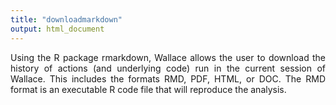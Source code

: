 ```yaml
---
title: "downloadmarkdown"
output: html_document
---
```

<p align="justify">
Using the R package rmarkdown, Wallace allows the user to download the history of actions (and underlying code) run in the current session of Wallace. This includes the formats RMD, PDF, HTML, or DOC. The RMD format is an executable R code file that will reproduce the analysis.
</p>
